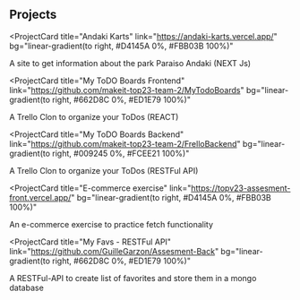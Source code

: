## Projects

<ProjectCard
  title="Andaki Karts"
  link="https://andaki-karts.vercel.app/"
  bg="linear-gradient(to right, #D4145A 0%, #FBB03B 100%)"
>
  A site to get information about the park Paraiso Andaki (NEXT Js)
</ProjectCard>

<ProjectCard
  title="My ToDO Boards Frontend"
  link="https://github.com/makeit-top23-team-2/MyTodoBoards"
  bg="linear-gradient(to right, #662D8C 0%, #ED1E79 100%)"
>
  A Trello Clon to organize your ToDos (REACT)
</ProjectCard>

<ProjectCard
  title="My ToDO Boards Backend"
  link="https://github.com/makeit-top23-team-2/FrelloBackend"
  bg="linear-gradient(to right, #009245 0%, #FCEE21 100%)"
>
  A Trello Clon to organize your ToDos (RESTFul API)
</ProjectCard>

<ProjectCard
  title="E-commerce exercise"
  link="https://topv23-assesment-front.vercel.app/"
  bg="linear-gradient(to right, #D4145A 0%, #FBB03B 100%)"
>
  An e-commerce exercise to practice fetch functionality
</ProjectCard>

<ProjectCard
  title="My Favs - RESTFul API"
  link="https://github.com/GuilleGarzon/Assesment-Back"
  bg="linear-gradient(to right, #662D8C 0%, #ED1E79 100%)"
>
  A RESTFul-API to create list of favorites and store them in a mongo database
</ProjectCard>